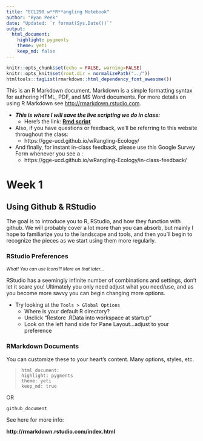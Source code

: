 ```yaml
---
title: "ECL290 w**R**angling Notebook"
author: "Ryan Peek"
date: "Updated: `r format(Sys.Date())`"
output:
  html_document:
    highlight: pygments
    theme: yeti
    keep_md: false
---
```


```r
knitr::opts_chunk$set(echo = FALSE, warning=FALSE)
knitr::opts_knit$set(root.dir = normalizePath("../"))
htmltools::tagList(rmarkdown::html_dependency_font_awesome())
```


This is an R Markdown document. Markdown is a simple formatting syntax for authoring HTML, PDF, and MS Word documents. For more details on using R Markdown see <http://rmarkdown.rstudio.com>.

 - _**This is where I will save the live scripting we do in class:**_
    - Here's the link:  __[Rmd script](https://dl.dropboxusercontent.com/u/108583959/wRangling_notebook.Rmd)__
 - Also, if you have questions or feedback, we'll be referring to this website throughout the class:
    - https://gge-ucd.github.io/wRangling-Ecology/
 - And finally, for instant in-class feedback, please use this Google Survey Form whenever you see a <i class="fa fa-bolt fa-3x" aria-hidden="true"></i>:
    - https://gge-ucd.github.io/wRangling-Ecology/in-class-feedback/

# Week 1

## Using Github & RStudio

The goal is to introduce you to R, RStudio, and how they function with github. We will probably cover a lot more than you can absorb, but mainly I hope to familiarize you to the landscape and tools, and then you'll begin to recognize the pieces as we start using them more regularly.

### RStudio Preferences <i class="fa fa-cog" aria-hidden="true"></i>

*<sub>What! You can use Icons?! More on that later...</sub>*

RStudio has a seemingly infinite number of combinations and settings, don't let it scare you! Ultimately you only need adjust what you need/use, and as you become more savvy you can begin changing more options.

 - Try looking at the `Tools > Global Options`
    - Where is your default R directory? <i class="fa fa-check-square" aria-hidden="true"></i>
    - Unclick "Restore .RData into workspace at startup" <i class="fa fa-check-square" aria-hidden="true"></i>
    - Look on the left hand side for Pane Layout...adjust to your preference


### RMarkdown Documents  <i class="fa fa-file-text" aria-hidden="true"></i>

You can customize these to your heart's content. Many options, styles, etc.

> `html_document:`  
> `highlight: pygments`  
> `theme: yeti`  
> `keep_md: true`

OR

`github_document`

See here for more info:

**http://rmarkdown.rstudio.com/index.html**

  